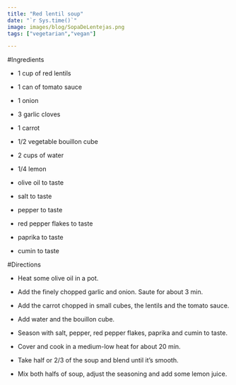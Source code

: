 ```yaml
---
title: "Red lentil soup"
date: "`r Sys.time()`"
image: images/blog/SopaDeLentejas.png
tags: ["vegetarian","vegan"]

---
```


#Ingredients

- 1 cup of red lentils

- 1 can of tomato sauce

- 1 onion

- 3 garlic cloves

- 1 carrot

- 1/2 vegetable bouillon cube

- 2 cups of water

- 1/4 lemon

- olive oil to taste

- salt to taste

- pepper to taste

- red pepper flakes to taste

- paprika to taste

- cumin to taste


#Directions

- Heat some olive oil in a pot.

- Add the finely chopped garlic and onion. Saute for about 3 min.

- Add the carrot chopped in small cubes, the lentils and the tomato sauce.

- Add water and the bouillon cube.

- Season with salt, pepper, red pepper flakes, paprika and cumin to taste.

- Cover and cook in a medium-low heat for about 20 min.

- Take half or 2/3 of the soup and blend until it's smooth.

- Mix both halfs of soup, adjust the seasoning and add some lemon juice.
